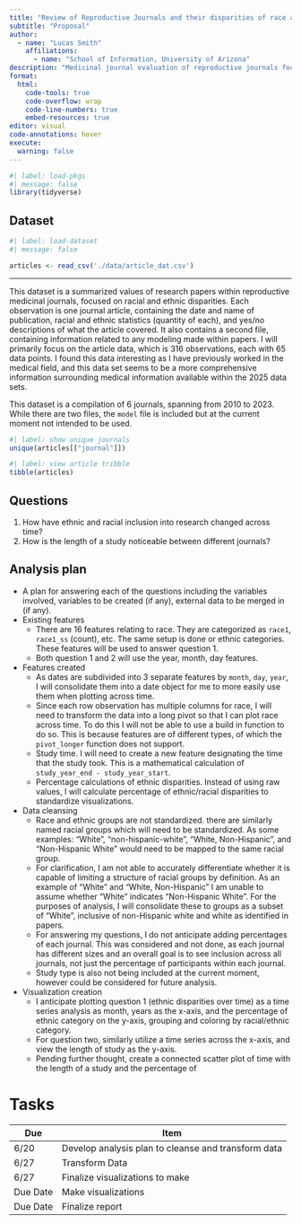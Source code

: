 ```yaml
---
title: "Review of Reproductive Journals and their disparities of race and ethnicity"
subtitle: "Proposal"
author: 
  - name: "Lucas Smith"
    affiliations:
      - name: "School of Information, University of Arizona"
description: "Medicinal journal evaluation of reproductive journals focusing on racial and ethnic disparities. With this research, I plan to review the disparities of race and ethnicity in medical articles over time, as well as across journals. I hypothesize that the disparity does change and decrease as time increases."
format:
  html:
    code-tools: true
    code-overflow: wrap
    code-line-numbers: true
    embed-resources: true
editor: visual
code-annotations: hover
execute:
  warning: false
---
```


```r
#| label: load-pkgs
#| message: false
library(tidyverse)
```

## Dataset

```r
#| label: load-dataset
#| message: false

articles <- read_csv('./data/article_dat.csv')

```

------------------------------------------------------------------------

This dataset is a summarized values of research papers within reproductive medicinal journals, focused on racial and ethnic disparities. Each observation is one journal article, containing the date and name of publication, racial and ethnic statistics (quantity of each), and yes/no descriptions of what the article covered. It also contains a second file, containing information related to any modeling made within papers. I will primarily focus on the article data, which is 316 observations, each with 65 data points. I found this data interesting as I have previously worked in the medical field, and this data set seems to be a more comprehensive information surrounding medical information available within the 2025 data sets.

This dataset is a compilation of 6 journals, spanning from 2010 to 2023. While there are two files, the `model` file is included but at the current moment not intended to be used.

```r
#| label: show unique journals
unique(articles[["journal"]])
```

```r
#| label: view article tribble
tibble(articles)
```

## Questions

1.  How have ethnic and racial inclusion into research changed across time?
2.  How is the length of a study noticeable between different journals?

## Analysis plan

-   A plan for answering each of the questions including the variables involved, variables to be created (if any), external data to be merged in (if any).
-   Existing features
    -   There are 16 features relating to race. They are categorized as `race1`, `race1_ss` (count), etc. The same setup is done or ethnic categories. These features will be used to answer question 1.
    -   Both question 1 and 2 will use the year, month, day features.
-   Features created
    -   As dates are subdivided into 3 separate features by `month`, `day`, `year`, I will consolidate them into a date object for me to more easily use them when plotting across time.
    -   Since each row observation has multiple columns for race, I will need to transform the data into a long pivot so that I can plot race across time. To do this I will not be able to use a build in function to do so. This is because features are of different types, of which the `pivot_longer` function does not support.
    -   Study time. I will need to create a new feature designating the time that the study took. This is a mathematical calculation of `study_year_end - study_year_start`.
    -   Percentage calculations of ethnic disparities. Instead of using raw values, I will calculate percentage of ethnic/racial disparities to standardize visualizations.
-   Data cleansing
    -   Race and ethnic groups are not standardized. there are similarly named racial groups which will need to be standardized. As some examples: "White", "non-hispanic-white", "White, Non-Hispanic", and "Non-Hispanic White" would need to be mapped to the same racial group.
    -   For clarification, I am not able to accurately differentiate whether it is capable of limiting a structure of racial groups by definition. As an example of "White" and "White, Non-Hispanic" I am unable to assume whether "White" indicates "Non-Hispanic White". For the purposes of analysis, I will consolidate these to groups as a subset of "White", inclusive of non-Hispanic white and white as identified in papers.
    -   For answering my questions, I do not anticipate adding percentages of each journal. This was considered and not done, as each journal has different sizes and an overall goal is to see inclusion across all journals, not just the percentage of participants within each journal.
    -   Study type is also not being included at the current moment, however could be considered for future analysis.
-   Visualization creation
    -   I anticipate plotting question 1 (ethnic disparities over time) as a time series analysis as month, years as the x-axis, and the percentage of ethnic category on the y-axis, grouping and coloring by racial/ethnic category.
    -   For question two, similarly utilize a time series across the x-axis, and view the length of study as the y-axis.
    -   Pending further thought, create a connected scatter plot of time with the length of a study and the percentage of

# Tasks

| Due      | Item                                                |
|----------|-----------------------------------------------------|
| 6/20     | Develop analysis plan to cleanse and transform data |
| 6/27     | Transform Data                                      |
| 6/27     | Finalize visualizations to make                     |
| Due Date | Make visualizations                                 |
| Due Date | Finalize report                                     |
